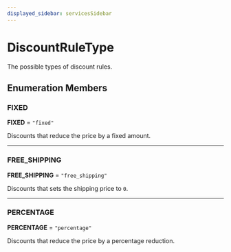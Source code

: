 ```yaml
---
displayed_sidebar: servicesSidebar
---
```



# DiscountRuleType

The possible types of discount rules.

## Enumeration Members

### FIXED

 **FIXED** = `"fixed"`

Discounts that reduce the price by a fixed amount.

___

### FREE\_SHIPPING

 **FREE\_SHIPPING** = `"free_shipping"`

Discounts that sets the shipping price to `0`.

___

### PERCENTAGE

 **PERCENTAGE** = `"percentage"`

Discounts that reduce the price by a percentage reduction.
